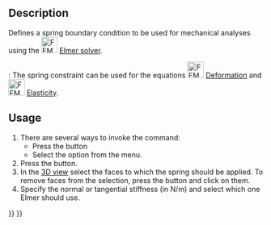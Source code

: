 <languages/>

{{Docnav
|[[FEM_ConstraintTie|Constraint tie]]
|[[FEM_ConstraintForce|Constraint force]]
|[[FEM_Workbench|FEM]]
|IconL=FEM_ConstraintTie.svg
|IconR=FEM_ConstraintForce.svg
|IconC=Workbench_FEM.svg
}}

{{GuiCommandContainer|
{{GuiCommand
|Name=FEM ConstraintSpring
|MenuLocation=Model → Mechanical boundary conditions and loads → Spring
|Workbenches=[[FEM_Workbench|FEM]]
|Shortcut=
|Version=0.20
|SeeAlso=
}}
{{GuiCommandFemInfo
|Solvers=Elmer
}}
}}

==Description==

Defines a spring boundary condition to be used for mechanical analyses using the [[Image:FEM_SolverElmer.svg|32px]] [[FEM_SolverElmer|Elmer solver]].

{{Version|0.21}}: The spring constraint can be used for the equations [[Image:FEM_EquationDeformation.svg|32px]] [[FEM_EquationDeformation|Deformation]] and [[Image:FEM_EquationElasticity.svg|32px]] [[FEM_EquationElasticity|Elasticity]]. 

==Usage==

# There are several ways to invoke the command:
#* Press the {{Button|[[Image:FEM_ConstraintSpring.svg|16px]] [[FEM_ConstraintSpring|Spring]]}} button
#* Select the {{MenuCommand|Model → Mechanical boundary conditions and loads → [[Image:FEM_ConstraintSpring.svg|16px]] Spring}} option from the menu.
# Press the {{Button|Add}} button.
# In the [[3D_view|3D view]] select the faces to which the spring should be applied. To remove faces from the selection, press the {{Button|Remove}} button and click on them.
# Specify the normal or tangential stiffness (in N/m) and select which one Elmer should use.


{{Docnav
|[[FEM_ConstraintTie|Constraint tie]]
|[[FEM_ConstraintForce|Constraint force]]
|[[FEM_Workbench|FEM]]
|IconL=FEM_ConstraintTie.svg
|IconR=FEM_ConstraintForce.svg
|IconC=Workbench_FEM.svg
}}

{{FEM Tools navi{{#translation:}}}}
{{Userdocnavi{{#translation:}}}}